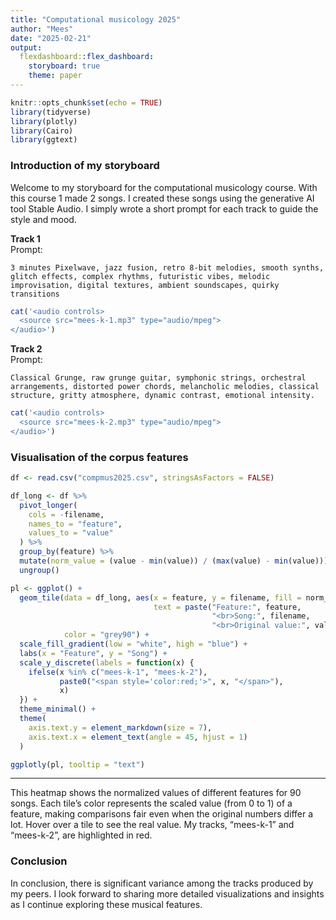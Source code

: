 ```yaml
---
title: "Computational musicology 2025"
author: "Mees"
date: "2025-02-21"
output: 
  flexdashboard::flex_dashboard:
    storyboard: true
    theme: paper
---
```


```r
knitr::opts_chunk$set(echo = TRUE)
library(tidyverse)
library(plotly)
library(Cairo)
library(ggtext)
```

### Introduction of my storyboard

Welcome to my storyboard for the computational musicology course. With this course 1 made 2 songs. I created these songs using the generative AI tool Stable Audio. I simply wrote a short prompt for each track to guide the style and mood.

**Track 1**  
Prompt:  
```
3 minutes Pixelwave, jazz fusion, retro 8-bit melodies, smooth synths, glitch effects, complex rhythms, futuristic vibes, melodic improvisation, digital textures, ambient soundscapes, quirky transitions
```

```r
cat('<audio controls>
  <source src="mees-k-1.mp3" type="audio/mpeg">
</audio>')
```

**Track 2**  
Prompt:  
```
Classical Grunge, raw grunge guitar, symphonic strings, orchestral arrangements, distorted power chords, melancholic melodies, classical structure, gritty atmosphere, dynamic contrast, emotional intensity.
```

```r
cat('<audio controls>
  <source src="mees-k-2.mp3" type="audio/mpeg">
</audio>')
```

### Visualisation of the corpus features

```r
df <- read.csv("compmus2025.csv", stringsAsFactors = FALSE)

df_long <- df %>%
  pivot_longer(
    cols = -filename,
    names_to = "feature",
    values_to = "value"
  ) %>%
  group_by(feature) %>%
  mutate(norm_value = (value - min(value)) / (max(value) - min(value))) %>%
  ungroup()

pl <- ggplot() +
  geom_tile(data = df_long, aes(x = feature, y = filename, fill = norm_value,
                                text = paste("Feature:", feature,
                                             "<br>Song:", filename,
                                             "<br>Original value:", value)),
            color = "grey90") +
  scale_fill_gradient(low = "white", high = "blue") +
  labs(x = "Feature", y = "Song") +
  scale_y_discrete(labels = function(x) {
    ifelse(x %in% c("mees-k-1", "mees-k-2"),
           paste0("<span style='color:red;'>", x, "</span>"),
           x)
  }) +
  theme_minimal() +
  theme(
    axis.text.y = element_markdown(size = 7),
    axis.text.x = element_text(angle = 45, hjust = 1)
  )

ggplotly(pl, tooltip = "text")
```

*** 

This heatmap shows the normalized values of different features for 90 songs. Each tile’s color represents the scaled value (from 0 to 1) of a feature, making comparisons fair even when the original numbers differ a lot. Hover over a tile to see the real value. My tracks, "mees-k-1" and "mees-k-2", are highlighted in red.


### Conclusion
In conclusion, there is significant variance among the tracks produced by my peers. I look forward to sharing more detailed visualizations and insights as I continue exploring these musical features.
